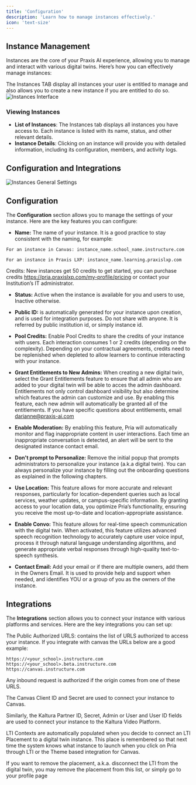 ```yaml
---
title: 'Configuration'
description: 'Learn how to manage instances effectively.'
icon: 'text-size'
---
```


## Instance Management
Instances are the core of your Praxis AI experience, allowing you to manage and interact with various digital twins. Here’s how you can effectively manage instances:

The Instances TAB display all instances your user is entitled to manage and also allows you to create a new instance if you are entitled to do so.
![Instances Interface](/images/guides/admin/instances.webp)



### Viewing Instances

- **List of Instances**: The Instances tab displays all instances you have access to. Each instance is listed with its name, status, and other relevant details.
- **Instance Details**: Clicking on an instance will provide you with detailed information, including its configuration, members, and activity logs.



## Configuration and Integrations


![Instances General Settings](/images/guides/admin/instance-general-settings.webp)


## Configuration
The **Configuration** section allows you to manage the settings of your instance. Here are the key features you can configure:



- **Name:** The name of your instance. It is a good practice to stay consistent with the naming, for example:

```
For an instance in Canvas: instance_name.school_name.instructure.com

For an instance in Praxis LXP: instance_name.learning.praxislxp.com
```


<Note>Credits: New instances get 50 credits to get started, you can purchase credits https://pria.praxislxp.com/my-profile/pricing or contact your Institution’s IT administrator.</Note>

- **Status:** Active when the instance is available for you and users to use, Inactive otherwise.

- **Public ID:** is automatically generated for your instance upon creation, and is used for integration purposes. Do not share with anyone. It is referred by public institution id, or simply instance id.

- **Pool Credits:** Enable Pool Credits to share the credits of your instance with users. Each interaction consumes 1 or 2 credits (depending on the complexity). Depending on your contractual agreements, credits need to be replenished when depleted to allow learners to continue interacting with your instance.

- **Grant Entitlements to New Admins:** When creating a new digital twin, select the Grant Entitlements feature to ensure that all admin who are added to your digital twin will be able to acces the admin dashboard. Entitlements not only control dashboard visibility but also determine which features the admin can customize and use. By enabling this feature, each new admin will automatically be granted all of the entitlements. If you have specific questions about entitlements, email darianne@praxis-ai.com

- **Enable Moderation:** By enabling this feature, Pria will automatically monitor and flag inappropriate content in user interactions. Each time an inappropriate conversation is detected, an alert will be sent to the designated instance contact email.

- **Don't prompt to Personalize:** Remove the initial popup that prompts administrators to personalize your instance (a.k.a digital twin). You can always personalize your instance by filling out the onboarding questions as explained in the following chapters.

- **Use Location:** This feature allows for more accurate and relevant responses, particularly for location-dependent queries such as local services, weather updates, or campus-specific information. By granting access to your location data, you optimize Pria’s functionality, ensuring you receive the most up-to-date and location-appropriate assistance.

- **Enable Convo:** This feature allows for real-time speech communication with the digital twin. When activated, this feature utilizes advanced speech recognition technology to accurately capture user voice input, process it through natural language understanding algorithms, and generate appropriate verbal responses through high-quality text-to-speech synthesis.

- **Contact Email:** Add your email or if there are multiple owners, add them in the Owners Email. It is used to provide help and support when needed, and identifies YOU or a group of you as the owners of the instance.


## Integrations
The **Integrations** section allows you to connect your instance with various platforms and services. Here are the key integrations you can set up:

The Public Authorized URLS: contains the list of URLS authorized to access your instance. If you integrate with canvas the URLs below are a good example:

```
https://<your_school>.instructure.com
https://<your_school>.beta.instructure.com
https://canvas.instructure.com
```

Any inbound request is authorized if the origin comes from one of these URLS.

The Canvas Client ID and Secret are used to connect your instance to Canvas.

Similarly, the Kaltura Partner ID, Secret, Admin or User and User ID fields are used to connect your instance to the Kaltura Video Platform.

LTI Contexts are automatically populated when you decide to connect an LTI Placement to a digital twin instance. This place is remembered so that next time the system knows what instance to launch when you click on Pria through LTI or the Theme based integration for Canvas.

If you want to remove the placement, a.k.a. disconnect the LTI from the digital twin, you may remove the placement from this list, or simply go to your profile page
